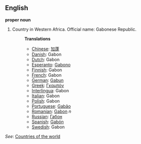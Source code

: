 ==English==

'''proper noun'''

# Country in Western Africa. Official name: Gabonese Republic.
#:'''Translations'''
#:*[[Chinese]]: [[加蓬]]
#:*[[Danish]]: Gabon
#:*[[Dutch]]: Gabon
#:*[[Esperanto]]: [[Gabono]]
#:*[[Finnish]]: Gabon
#:*[[French]]: Gabon
#:*[[German]]: [[Gabun]]
#:*[[Greek]]: [[Γκαμπόν]]
#:*[[Interlingua]]: Gabon
#:*[[Italian]]: Gabon
#:*[[Polish]]: Gabon
#:*[[Portuguese]]: [[Gabão]]
#:*[[Romanian]]: [[Gabon]] ''n''
#:*[[Russian]]: [[Габон]]
#:*[[Spanish]]: [[Gabón]]
#:*[[Swedish]]: Gabon

''See'': [[Countries of the world]]